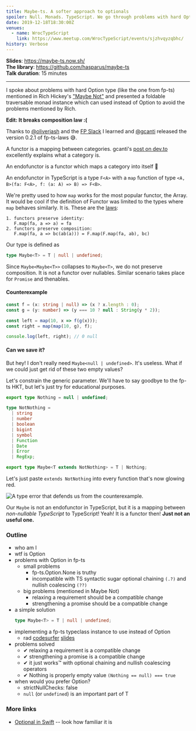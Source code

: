 ```yaml
---
title: Maybe-ts. A softer approach to optionals
spoiler: Null. Monads. TypeScript. We go through problems with hard Option types and try to implement a "softer" one in fp-ts.
date: 2019-12-18T18:30:00Z
venues:
  - name: WrocTypeScript
    link: https://www.meetup.com/WrocTypeScript/events/sjzhvqyzqbhc/
history: Verbose
---
```


[fp-ts]: https://github.com/gcanti/fp-ts
[maybe not]: https://youtu.be/YR5WdGrpoug

**Slides**: https://maybe-ts.now.sh/ \
**The library**: https://github.com/hasparus/maybe-ts \
**Talk duration**: 15 minutes

---

I spoke about problems with hard Option type (like the one from fp-ts)
mentioned in Rich Hickey's ["Maybe Not"][maybe not] and presented a foldable traversable
monad instance which can used instead of Option to avoid the
problems mentioned by Rich.

**Edit: It breaks composition law :(**

Thanks to [@oliverjash] and the [FP Slack] I learned and [@gcanti]
released the version 0.2.1 of fp-ts-laws 😅.

[@oliverjash]: https://oliverjash.me/
[@gcanti]: https://dev.to/gcanti/
[fp slack]: https://functionalprogramming.slack.com/

A functor is a mapping between categories.
gcanti's [post on dev.to] excellently explains what a category is.

[post on dev.to]: https://dev.to/gcanti/getting-started-with-fp-ts-category-4c9a

An endofunctor is a functor which maps a category into itself 🔄

An endofunctor in TypeScript is a type `F<A>` with a `map` function of type `<A, B>(fa: F<A>, f: (a: A) => B) => F<B>`.

We're pretty used to how `map` works for the most popular functor, the Array.
It would be cool if the definition of Functor was limited to the types where `map`
behaves similarly. It is. These are the [laws]:

[laws]: https://en.wikipedia.org/wiki/Functor#Definition

```
1. functors preserve identity:
   F.map(fa, a => a) = fa
2. functors preserve composition:
   F.map(fa, a => bc(ab(a))) = F.map(F.map(fa, ab), bc)
```

Our type is defined as

```ts
type Maybe<T> = T | null | undefined;
```

Since `Maybe<Maybe<T>>` collapses to `Maybe<T>`,
we do not preserve composition. It is not a functor over nullables.
Similar scenario takes place for `Promise` and thenables.

#### Counterexample

```ts
const f = (x: string | null) => (x ? x.length : 0);
const g = (y: number) => (y === 10 ? null : String(y * 2));

const left = map(10, x => f(g(x)));
const right = map(map(10, g), f);

console.log(left, right); // 0 null
```

#### Can we save it?

But hey! I don't really need `Maybe<null | undefined>`. It's useless.
What if we could just get rid of these two empty values?

Let's constrain the generic parameter. We'll have to say goodbye to the fp-ts HKT,
but let's just try for educational purposes.

```ts
export type Nothing = null | undefined;

type NotNothing =
  | string
  | number
  | boolean
  | bigint
  | symbol
  | Function
  | Date
  | Error
  | RegExp;

export type Maybe<T extends NotNothing> = T | Nothing;
```

Let's just paste `extends NotNothing` into every function that's now glowing red.


<img
  src={imgSrc}
  alt="A type error that defends us from the counterexample."
/>

Our `Maybe` is not an endofunctor in TypeScript, but it is a mapping between _non-nullable TypeScript_ to TypeScript!
Yeah! It is a functor then! **Just not an useful one.**

### Outline

- who am I
- wtf is Option
- problems with Option in fp-ts
  - small problems
    - fp-ts.Option.None is truthy
    - incompatible with TS syntactic sugar
      optional chaining `(.?)` and nullish coalescing `(??)`
  - big problems (mentioned in Maybe Not)
    - relaxing a requirement should be a compatible change
    - strengthening a promise should be a compatible change
- a simple solution
  ```ts
  type Maybe<T> = T | null | undefined;
  ```
- implementing a fp-ts typeclass instance to use instead of Option
  - rad [codesurfer](https://github.com/pomber/code-surfer) [slides](https://maybe-ts.now.sh/10)
- problems solved
  - ✔ relaxing a requirement is a compatible change
  - ✔ strengthening a promise is a compatible change
  - ✔ it just works™ with optional chaining and nullish coalescing operators
  - ✔ Nothing is properly empty value `(Nothing == null) === true`
- when would you prefer Option?
  - strictNullChecks: false
  - `null` (or `undefined`) is an important part of T

### More links

[maybe not]: https://www.youtube.com/watch?v=YR5WdGrpoug

- [Optional in Swift](https://developer.apple.com/documentation/swift/optional) -- look how familiar it is
